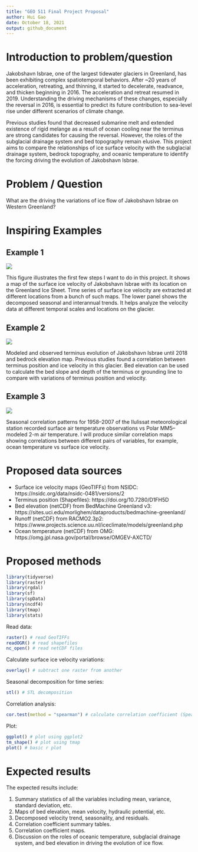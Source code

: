 ```yaml
---
title: "GEO 511 Final Project Proposal"
author: Hui Gao
date: October 18, 2021
output: github_document
---
```


# Introduction to problem/question

Jakobshavn Isbrae, one of the largest tidewater glaciers in Greenland, has been exhibiting complex spatiotemporal behaviors. After ~20 years of acceleration, retreating, and thinning, it started to decelerate, readvance, and thicken beginning in 2016. The acceleration and retreat resumed in 2019. Understanding the driving mechanisms of these changes, especially the reversal in 2016, is essential to predict its future contribution to sea-level rise under different scenarios of climate change.

Previous studies found that decreased submarine melt and extended existence of rigid melange as a result of ocean cooling near the terminus are strong candidates for causing the reversal. However, the roles of the subglacial drainage system and bed topography remain elusive. This project aims to compare the relationships of ice surface velocity with the subglacial drainage system, bedrock topography, and oceanic temperature to identify the forcing driving the evolution of Jakobshavn Isbrae.

# Problem / Question

What are the driving the variations of ice flow of Jakobshavn Isbrae on Western Greenland?

# Inspiring Examples

## Example 1
![](https://tc.copernicus.org/articles/15/407/2021/tc-15-407-2021-avatar-web.png)

This figure illustrates the first few steps I want to do in this project. It shows a map of the surface ice velocity of Jakobshavn Isbrae with its location on the Greenland Ice Sheet. Time series of surface ice velocity are extracted at different locations from a bunch of such maps. The lower panel shows the decomposed seasonal and interannual trends. It helps analyze the velocity data at different temporal scales and locations on the glacier.

## Example 2
![](https://agupubs.onlinelibrary.wiley.com/cms/asset/c0b5d023-0cc1-40e6-a466-9c0c0d1d72ba/grl58290-fig-0001-m.png)

Modeled and observed terminus evolution of Jakobshavn Isbrae until 2018 and bedrock elevation map. Previous studies found a correlation between terminus position and ice velocity in this glacier. Bed elevation can be used to calculate the bed slope and depth of the terminus or grounding line to compare with variations of terminus position and velocity.

## Example 3
![](https://journals.ametsoc.org/view/journals/clim/22/14/i1520-0442-22-14-4029-f07.jpg)

Seasonal correlation patterns for 1958–2007 of the Ilulissat meteorological station recorded surface air temperature observations vs Polar MM5–modeled 2-m air temperature. I will produce similar correlation maps showing correlations between different pairs of variables, for example, ocean temperature vs surface ice velocity.

# Proposed data sources

* Surface ice velocity maps (GeoTIFFs) from NSIDC: https://nsidc.org/data/nsidc-0481/versions/2
* Terminus position (Shapefiles): https://doi.org/10.7280/D1FH5D
* Bed elevation (netCDF) from BedMachine Greenland v3: https://sites.uci.edu/morlighem/dataproducts/bedmachine-greenland/
* Runoff (netCDF) from RACMO2.3p2: https://www.projects.science.uu.nl/iceclimate/models/greenland.php
* Ocean temperature (netCDF) from OMG: https://omg.jpl.nasa.gov/portal/browse/OMGEV-AXCTD/

# Proposed methods

```r
library(tidyverse)
library(raster)
library(rgdal)
library(sf)
library(spData)
library(ncdf4)
library(tmap)
library(stats)
```

Read data:
```r
raster() # read GeoTIFFs
readOGR() # read shapefiles
nc_open() # read netCDF files
```

Calculate surface ice velocity variations:
```r
overlay() # subtract one raster from another 
```

Seasonal decomposition for time series:
```r
stl() # STL decomposition
```

Correlation analysis:
```r
cor.test(method = "spearman") # calculate correlation coefficient (Spearman) between two variables
```

Plot:
```r
ggplot() # plot using ggplot2
tm_shape() # plot using tmap
plot() # basic r plot
```

# Expected results

The expected results include:

1. Summary statistics of all the variables including mean, variance, standard deviation, etc.
2. Maps of bed elevation, mean velocity, hydraulic potential, etc.
3. Decomposed velocity trend, seasonality, and residuals.
4. Correlation coefficient summary tables.
5. Correlation coefficient maps.
6. Discussion on the roles of oceanic temperature, subglacial drainage system, and bed elevation in driving the evolution of ice flow.